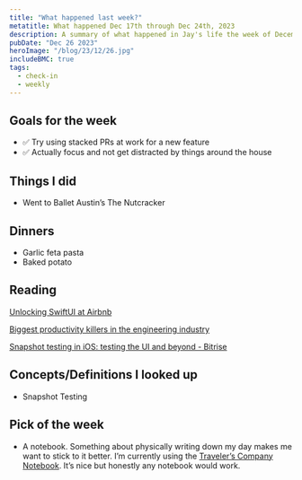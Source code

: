 ```yaml
---
title: "What happened last week?"
metatitle: What happened Dec 17th through Dec 24th, 2023
description: A summary of what happened in Jay's life the week of December 10th 2023.
pubDate: "Dec 26 2023"
heroImage: "/blog/23/12/26.jpg"
includeBMC: true
tags:
  - check-in
  - weekly
---
```


## Goals for the week

- ✅ Try using stacked PRs at work for a new feature
- ✅ Actually focus and not get distracted by things around the house

## Things I did

- Went to Ballet Austin’s The Nutcracker

## Dinners

- Garlic feta pasta
- Baked potato

## Reading

[Unlocking SwiftUI at Airbnb](https://medium.com/airbnb-engineering/unlocking-swiftui-at-airbnb-ea58f50cde49)

[Biggest productivity killers in the engineering industry](https://substack.com/home/post/p-139863745)

[Snapshot testing in iOS: testing the UI and beyond - Bitrise](https://bitrise.io/blog/post/snapshot-testing-in-ios-testing-the-ui-and-beyond)

## Concepts/Definitions I looked up

- Snapshot Testing

## Pick of the week

- A notebook. Something about physically writing down my day makes me want to stick to it better. I’m currently using the [Traveler’s Company Notebook](https://geni.us/6yQyTr). It’s nice but honestly any notebook would work.
